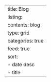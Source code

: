 ---
title: Blog
listing:
    contents: blog
    type: grid
    categories: true
    feed: true
    sort:
     - date desc
     - title
---